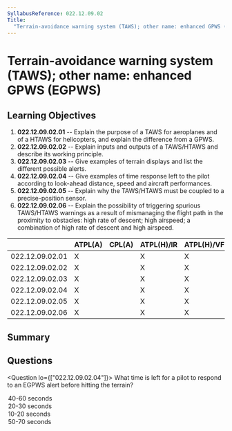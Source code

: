 ```yaml
---
SyllabusReference: 022.12.09.02
Title:
  "Terrain-avoidance warning system (TAWS); other name: enhanced GPWS (EGPWS) "
---
```


# Terrain-avoidance warning system (TAWS); other name: enhanced GPWS (EGPWS)

## Learning Objectives

1. **022.12.09.02.01** -- Explain the purpose of a TAWS for aeroplanes and of a
   HTAWS for helicopters, and explain the difference from a GPWS.
2. **022.12.09.02.02** -- Explain inputs and outputs of a TAWS/HTAWS and
   describe its working principle.
3. **022.12.09.02.03** -- Give examples of terrain displays and list the
   different possible alerts.
4. **022.12.09.02.04** -- Give examples of time response left to the pilot
   according to look-ahead distance, speed and aircraft performances.
5. **022.12.09.02.05** -- Explain why the TAWS/HTAWS must be coupled to a
   precise-position sensor.
6. **022.12.09.02.06** -- Explain the possibility of triggering spurious
   TAWS/HTAWS warnings as a result of mismanaging the flight path in the
   proximity to obstacles: high rate of descent; high airspeed; a combination of
   high rate of descent and high airspeed.

|                 | ATPL(A) | CPL(A) | ATPL(H)/IR | ATPL(H)/VFR | CPL(H) | IR  | CBIR(A) |
| --------------- | ------- | ------ | ---------- | ----------- | ------ | --- | ------- |
| 022.12.09.02.01 | X       |        | X          | X           |        |     |         |
| 022.12.09.02.02 | X       |        | X          | X           |        |     |         |
| 022.12.09.02.03 | X       |        | X          | X           |        |     |         |
| 022.12.09.02.04 | X       |        | X          | X           |        |     |         |
| 022.12.09.02.05 | X       |        | X          | X           |        |     |         |
| 022.12.09.02.06 | X       |        | X          | X           |        |     |         |

## Summary

## Questions

<Question lo={["022.12.09.02.04"]}>
  <Text variant="oneCorrect">
    What time is left for a pilot to respond to an EGPWS <Subject /> alert
    before hitting the terrain?
  </Text>
  <Option
    subject={[["caution"]]}
    why="This value represents an average for caution alert times among different manufacturers."
  >
    40-60 seconds
  </Option>
  <Option
    subject={[["warning"]]}
    why="This value represents an average for warning alert times among different manufacturers."
  >
    20-30 seconds
  </Option>
  <Option subject={[[""]]}>10-20 seconds</Option>
  <Option>50-70 seconds</Option>
</Question>
